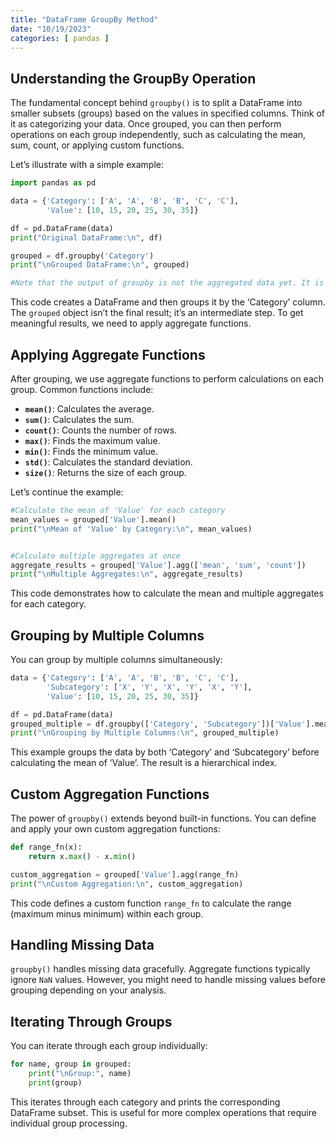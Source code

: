 ```yaml
---
title: "DataFrame GroupBy Method"
date: "10/19/2023"
categories: [ pandas ]
---
```


## Understanding the GroupBy Operation

The fundamental concept behind `groupby()` is to split a DataFrame into smaller subsets (groups) based on the values in specified columns.  Think of it as categorizing your data.  Once grouped, you can then perform operations on each group independently, such as calculating the mean, sum, count, or applying custom functions.

Let's illustrate with a simple example:

```python
import pandas as pd

data = {'Category': ['A', 'A', 'B', 'B', 'C', 'C'],
        'Value': [10, 15, 20, 25, 30, 35]}

df = pd.DataFrame(data)
print("Original DataFrame:\n", df)

grouped = df.groupby('Category')
print("\nGrouped DataFrame:\n", grouped)

#Note that the output of groupby is not the aggregated data yet. It is a GroupBy object.
```

This code creates a DataFrame and then groups it by the 'Category' column.  The `grouped` object isn't the final result; it's an intermediate step.  To get meaningful results, we need to apply aggregate functions.


## Applying Aggregate Functions

After grouping, we use aggregate functions to perform calculations on each group.  Common functions include:

* **`mean()`**: Calculates the average.
* **`sum()`**: Calculates the sum.
* **`count()`**: Counts the number of rows.
* **`max()`**: Finds the maximum value.
* **`min()`**: Finds the minimum value.
* **`std()`**: Calculates the standard deviation.
* **`size()`**: Returns the size of each group.


Let's continue the example:

```python
#Calculate the mean of 'Value' for each category
mean_values = grouped['Value'].mean()
print("\nMean of 'Value' by Category:\n", mean_values)


#Calculate multiple aggregates at once
aggregate_results = grouped['Value'].agg(['mean', 'sum', 'count'])
print("\nMultiple Aggregates:\n", aggregate_results)

```

This code demonstrates how to calculate the mean and multiple aggregates for each category.


## Grouping by Multiple Columns

You can group by multiple columns simultaneously:

```python
data = {'Category': ['A', 'A', 'B', 'B', 'C', 'C'],
        'Subcategory': ['X', 'Y', 'X', 'Y', 'X', 'Y'],
        'Value': [10, 15, 20, 25, 30, 35]}

df = pd.DataFrame(data)
grouped_multiple = df.groupby(['Category', 'Subcategory'])['Value'].mean()
print("\nGrouping by Multiple Columns:\n", grouped_multiple)
```

This example groups the data by both 'Category' and 'Subcategory' before calculating the mean of 'Value'.  The result is a hierarchical index.


##  Custom Aggregation Functions

The power of `groupby()` extends beyond built-in functions.  You can define and apply your own custom aggregation functions:


```python
def range_fn(x):
    return x.max() - x.min()

custom_aggregation = grouped['Value'].agg(range_fn)
print("\nCustom Aggregation:\n", custom_aggregation)

```

This code defines a custom function `range_fn` to calculate the range (maximum minus minimum) within each group.


##  Handling Missing Data

`groupby()` handles missing data gracefully.  Aggregate functions typically ignore `NaN` values. However, you might need to handle missing values before grouping depending on your analysis.


##  Iterating Through Groups

You can iterate through each group individually:


```python
for name, group in grouped:
    print("\nGroup:", name)
    print(group)
```

This iterates through each category and prints the corresponding DataFrame subset.  This is useful for more complex operations that require individual group processing.


